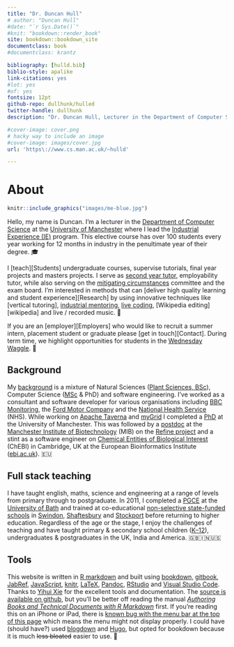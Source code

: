 ```yaml
---
title: "Dr. Duncan Hull"
# author: "Duncan Hull"
#date: "`r Sys.Date()`"
#knit: "bookdown::render_book"
site: bookdown::bookdown_site
documentclass: book
#documentclass: krantz

bibliography: [hulld.bib]
biblio-style: apalike
link-citations: yes
#lot: yes
#of: yes
fontsize: 12pt
github-repo: dullhunk/hulled
twitter-handle: dullhunk
description: "Dr. Duncan Hull, Lecturer in the Department of Computer Science at the University of Manchester"

#cover-image: cover.png
# hacky way to include an image
#cover-image: images/cover.jpg
url: 'https\://www.cs.man.ac.uk/~hulld'

---
```


# About {-}
```r
knitr::include_graphics("images/me-blue.jpg")
```

Hello, my name is Duncan. I'm a lecturer in the [Department of Computer Science](https://www.cs.manchester.ac.uk/) at the [University of Manchester](https://www.manchester.ac.uk) where I lead the [Industrial Experience (IE)](https://www.cs.manchester.ac.uk/study/undergraduate/industrial-experience/) program. This elective course has over 100 students every year working for 12 months in industry in the penultimate year of their degree. 🎓

I [teach][Students] undergraduate courses, supervise tutorials, final year projects and masters projects. I serve as [second year tutor](http://studentnet.cs.manchester.ac.uk/ugt/year2/), employability tutor, while also serving on the [mitigating circumstances](http://www.studentsupport.manchester.ac.uk/study-support/mitigating-circumstances/) committee and the exam board. I'm interested in methods that can [deliver high quality learning and student experience][Research] by using innovative techniques like [vertical tutoring], [industrial mentoring](https://www.cs.manchester.ac.uk/connect/business-engagement/industrial-mentoring/), [live coding](https://en.wikipedia.org/wiki/Live_coding), [Wikipedia editing][wikipedia] and live / recorded music. 🎸

If you are an [employer][Employers] who would like to recruit a summer intern, placement student or graduate please [get in touch][Contact]. During term time, we highlight opportunities for students in the [Wednesday Waggle](https://waggle.cs.manchester.ac.uk/waggle/about). 🐝

## Background  {-}

My [background](https://uk.linkedin.com/in/duncanhull) is a mixture of Natural Sciences ([Plant Sciences, BSc](http://www.plantsciences.manchester.ac.uk/)), Computer Science ([MSc](http://www.cs.man.ac.uk/~hulld/msc2003.html) & PhD) and software engineering. I’ve worked as a consultant and software developer for various organisations including [BBC Monitoring](https://en.wikipedia.org/wiki/BBC_Monitoring), the [Ford Motor Company](https://en.wikipedia.org/wiki/Ford_Motor_Company) and the [National Health Service](https://en.wikipedia.org/wiki/National_Health_Service) (NHS). While working on [Apache Taverna](https://en.wikipedia.org/wiki/Apache_Taverna) and [myGrid](https://en.wikipedia.org/wiki/MyGrid) I completed a [PhD](https://ethos.bl.uk/OrderDetails.do?uin=uk.bl.ethos.497578) at the University of Manchester. This was followed by a [postdoc](https://en.wikipedia.org/wiki/Postdoctoral_researcher) at the [Manchester Institute of Biotechnology](http://www.mib.ac.uk/) (MIB) on the [Refine project](http://www.nactem.ac.uk/pathtext/) and a stint as a software engineer on [Chemical Entities of Biological Interest](https://www.ebi.ac.uk/chebi/) (ChEBI) in Cambridge, UK at the European Bioinformatics Institute ([ebi.ac.uk](https://www.ebi.ac.uk)). 🇪🇺

## Full stack teaching  {-}
I have taught english, maths, science and engineering at a range of levels from primary through to postgraduate. In 2011, I completed a [PGCE](https://en.wikipedia.org/wiki/Postgraduate_Certificate_in_Education) at the [University of Bath](https://www.bath.ac.uk/) and trained at co-educational [non-selective state-funded schools](https://en.wikipedia.org/wiki/State-funded_schools_(England)) in [Swindon](https://www.lydiardparkacademy.org.uk/), [Shaftesbury](https://shaftesburyschool.co.uk/) and [Stockport](https://www.st-annes.stockport.sch.uk/) before returning to higher education. Regardless of the age or the stage, I enjoy the challenges of teaching and have taught primary & secondary school children ([K--12](https://en.wikipedia.org/wiki/K%E2%80%9312)), undergraduates & postgraduates in the UK, India and America. 🇬🇧🇮🇳🇺🇸

## Tools  {-}
This website is written in [R markdown](https://rmarkdown.rstudio.com/) and built using [bookdown](https://bookdown.org), [gitbook](https://www.gitbook.com), [JabRef](http://www.jabref.org/), [JavaScript](https://en.wikipedia.org/wiki/JavaScript), [knitr](https://en.wikipedia.org/wiki/Knitr), [LaTeX](https://en.wikipedia.org/wiki/LaTeX), [Pandoc](https://pandoc.org/), [RStudio](https://www.rstudio.com/) and [Visual Studio Code](https://code.visualstudio.com/). Thanks to [Yihui Xie](https://yihui.name/) for the excellent tools and documentation. The [source is available on github](https://github.com/dullhunk/hulled), but you'll be better off reading the manual _[Authoring Books and Technical Documents with R Markdown](https://bookdown.org/yihui/bookdown/)_ first. If you're reading this on an iPhone or iPad, there is [known bug with the menu bar at the top of this page](https://github.com/rstudio/bookdown/issues/60) which means the menu might not display properly. I could have (should have?) used [blogdown](https://bookdown.org/yihui/blogdown/) and [Hugo](https://gohugo.io), but opted for bookdown because it is much ~~less bloated~~ easier to use. 🔨
